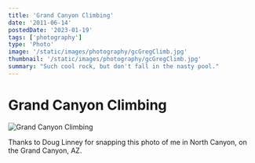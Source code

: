 ```yaml
---
title: 'Grand Canyon Climbing'
date: '2011-06-14'
postedDate: '2023-01-19'
tags: ['photography']
type: 'Photo'
image: '/static/images/photography/gcGregClimb.jpg'
thumbnail: '/static/images/photography/gcGregClimb.jpg'
summary: "Such cool rock, but don't fall in the nasty pool."
---
```


# Grand Canyon Climbing

![Grand Canyon Climbing](/static/images/photography/gcGregClimb.jpg)

Thanks to Doug Linney for snapping this photo of me in North Canyon, on the Grand Canyon, AZ.
